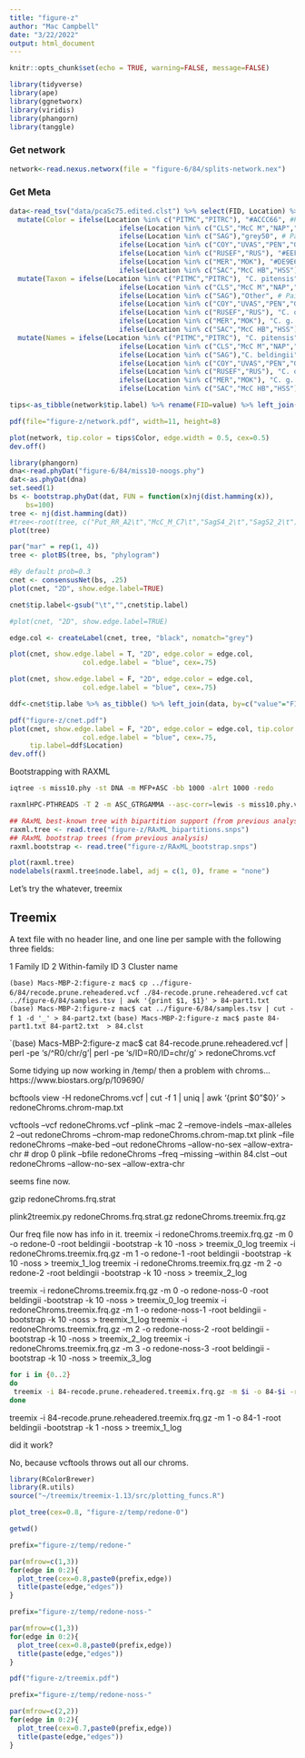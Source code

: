 ```yaml
---
title: "figure-z"
author: "Mac Campbell"
date: "3/22/2022"
output: html_document
---
```


```r
knitr::opts_chunk$set(echo = TRUE, warning=FALSE, message=FALSE)
```

```r
library(tidyverse)
library(ape)
library(ggnetworx)
library(viridis)
library(phangorn)
library(tanggle)
```

### Get network
```r
network<-read.nexus.networx(file = "figure-6/84/splits-network.nex")
```


### Get Meta

```r
data<-read_tsv("data/pcaSc75.edited.clst") %>% select(FID, Location) %>%
  mutate(Color = ifelse(Location %in% c("PITMC","PITRC"), "#ACCC66", #Pit
                           ifelse(Location %in% c("CLS","McC M","NAP","PUT BC","PUT RR","SUS","WAD"), "grey50",   #Prickly
                           ifelse(Location %in% c("SAG"),"grey50", # Paiute
                           ifelse(Location %in% c("COY","UVAS","PEN","GUAD"),"#E8BEFF", # C o o
                           ifelse(Location %in% c("RUSEF","RUS"), "#EEF1A0", # C o p
                           ifelse(Location %in% c("MER","MOK"), "#DE9E66", # C g g
                           ifelse(Location %in% c("SAC","McC HB","HSS"), "#439AB0", "grey50")))))))) %>%
  mutate(Taxon = ifelse(Location %in% c("PITMC","PITRC"), "C. pitensis", #Pit
                           ifelse(Location %in% c("CLS","McC M","NAP","PUT BC","PUT RR","SUS","WAD"), "Other",   #Prickly
                           ifelse(Location %in% c("SAG"),"Other", # Paiute
                           ifelse(Location %in% c("COY","UVAS","PEN","GUAD"),"C. o. ohlone", # C o o
                           ifelse(Location %in% c("RUSEF","RUS"), "C. o. pomo", # C o p
                           ifelse(Location %in% c("MER","MOK"), "C. g. gulosus", # C g g
                           ifelse(Location %in% c("SAC","McC HB","HSS"), "C. g. wintu", "Other")))))))) %>%
  mutate(Names = ifelse(Location %in% c("PITMC","PITRC"), "C. pitensis", #Pit
                           ifelse(Location %in% c("CLS","McC M","NAP","PUT BC","PUT RR","SUS","WAD"), "C. asper",   #Prickly
                           ifelse(Location %in% c("SAG"),"C. beldingii", # Paiute
                           ifelse(Location %in% c("COY","UVAS","PEN","GUAD"),"C. o. ohlone", # C o o
                           ifelse(Location %in% c("RUSEF","RUS"), "C. o. pomo", # C o p
                           ifelse(Location %in% c("MER","MOK"), "C. g. gulosus", # C g g
                           ifelse(Location %in% c("SAC","McC HB","HSS"), "C. g. wintu", "Other"))))))))
```
```r
tips<-as_tibble(network$tip.label) %>% rename(FID=value) %>% left_join(data)
```


```r
pdf(file="figure-z/network.pdf", width=11, height=8)

plot(network, tip.color = tips$Color, edge.width = 0.5, cex=0.5)
dev.off()
```

```r

library(phangorn)
dna<-read.phyDat("figure-6/84/miss10-noogs.phy")
dat<-as.phyDat(dna)
set.seed(1)
bs <- bootstrap.phyDat(dat, FUN = function(x)nj(dist.hamming(x)), 
    bs=100)
tree <- nj(dist.hamming(dat))
#tree<-root(tree, c("Put_RR_A2\t","McC_M_C7\t","SagS4_2\t","SagS2_2\t"))
plot(tree)

```

```r
par("mar" = rep(1, 4))
tree <- plotBS(tree, bs, "phylogram")

#By default prob=0.3
cnet <- consensusNet(bs, .25)
plot(cnet, "2D", show.edge.label=TRUE)
```

```r
cnet$tip.label<-gsub("\t","",cnet$tip.label)

#plot(cnet, "2D", show.edge.label=TRUE)

edge.col <- createLabel(cnet, tree, "black", nomatch="grey")

plot(cnet, show.edge.label = T, "2D", edge.color = edge.col,
                  col.edge.label = "blue", cex=.75)
```

```r
plot(cnet, show.edge.label = F, "2D", edge.color = edge.col,
                  col.edge.label = "blue", cex=.75)
```

```r
ddf<-cnet$tip.labe %>% as_tibble() %>% left_join(data, by=c("value"="FID"))
```

```r
pdf("figure-z/cnet.pdf")
plot(cnet, show.edge.label = F, "2D", edge.color = edge.col, tip.color = ddf$Color,
                  col.edge.label = "blue", cex=.75,
     tip.label=ddf$Location)
dev.off()
```

Bootstrapping with RAXML

```sh
iqtree -s miss10.phy -st DNA -m MFP+ASC -bb 1000 -alrt 1000 -redo

raxmlHPC-PTHREADS -T 2 -m ASC_GTRGAMMA --asc-corr=lewis -s miss10.phy.varsites.phy -p 123 -f a -x 100 -# 100 -n snps

```


```r
## RAxML best-known tree with bipartition support (from previous analysis)
raxml.tree <- read.tree("figure-z/RAxML_bipartitions.snps")
## RAxML bootstrap trees (from previous analysis)
raxml.bootstrap <- read.tree("figure-z/RAxML_bootstrap.snps")

plot(raxml.tree)
nodelabels(raxml.tree$node.label, adj = c(1, 0), frame = "none")
```


Let's try the whatever, treemix

## Treemix

A text file with no header line, and one line per sample with the following three fields:

1 Family ID 2 Within-family ID 3 Cluster name

`(base) Macs-MBP-2:figure-z mac$ cp ../figure-6/84/recode.prune.reheadered.vcf ./84-recode.prune.reheadered.vcf`
`cat ../figure-6/84/samples.tsv | awk '{print $1, $1}' > 84-part1.txt`
`(base) Macs-MBP-2:figure-z mac$ cat ../figure-6/84/samples.tsv | cut -f 1 -d '_' > 84-part2.txt`
`(base) Macs-MBP-2:figure-z mac$ paste 84-part1.txt 84-part2.txt  > 84.clst`

`(base) Macs-MBP-2:figure-z mac$ 
cat 84-recode.prune.reheadered.vcf | perl -pe 's/^R0/chr/g'| perl -pe 's/ID=R0/ID=chr/g' > redoneChroms.vcf
    
Some tidying up now working in /temp/
then a problem with chroms... https://www.biostars.org/p/109690/

bcftools view -H redoneChroms.vcf | cut -f 1 | uniq | awk '{print $0"\t"$0}' > redoneChroms.chrom-map.txt

vcftools --vcf  redoneChroms.vcf --plink --mac 2 --remove-indels --max-alleles 2  --out redoneChroms --chrom-map redoneChroms.chrom-map.txt
plink --file redoneChroms --make-bed --out redoneChroms --allow-no-sex --allow-extra-chr # drop 0
plink --bfile redoneChroms --freq --missing  --within 84.clst --out redoneChroms --allow-no-sex --allow-extra-chr 
 
seems fine now.

gzip redoneChroms.frq.strat

plink2treemix.py redoneChroms.frq.strat.gz redoneChroms.treemix.frq.gz

Our freq file now has info in it.
treemix -i redoneChroms.treemix.frq.gz -m 0 -o redone-0 -root beldingii -bootstrap -k 10 -noss > treemix_0_log 
treemix -i redoneChroms.treemix.frq.gz -m 1 -o redone-1 -root beldingii -bootstrap -k 10 -noss > treemix_1_log 
treemix -i redoneChroms.treemix.frq.gz -m 2 -o redone-2 -root beldingii -bootstrap -k 10 -noss > treemix_2_log 

treemix -i redoneChroms.treemix.frq.gz -m 0 -o redone-noss-0 -root beldingii -bootstrap -k 10 -noss > treemix_0_log 
treemix -i redoneChroms.treemix.frq.gz -m 1 -o redone-noss-1 -root beldingii -bootstrap -k 10 -noss > treemix_1_log 
treemix -i redoneChroms.treemix.frq.gz -m 2 -o redone-noss-2 -root beldingii -bootstrap -k 10 -noss > treemix_2_log 
treemix -i redoneChroms.treemix.frq.gz -m 3 -o redone-noss-3 -root beldingii -bootstrap -k 10 -noss > treemix_3_log 


```sh
for i in {0..2}
do
 treemix -i 84-recode.prune.reheadered.treemix.frq.gz -m $i -o 84-$i -root beldingii -bootstrap -k 500 > treemix_${i}_log &
done
```
treemix -i 84-recode.prune.reheadered.treemix.frq.gz -m 1 -o 84-1 -root beldingii -bootstrap -k 1 -noss > treemix_1_log 


  did it work?
  
No, because vcftools throws out all our chroms.

```r
library(RColorBrewer)
library(R.utils)
source("~/treemix/treemix-1.13/src/plotting_funcs.R")

```


```r
plot_tree(cex=0.8, "figure-z/temp/redone-0")
```

```r
getwd()

prefix="figure-z/temp/redone-"

par(mfrow=c(1,3))
for(edge in 0:2){
  plot_tree(cex=0.8,paste0(prefix,edge))
  title(paste(edge,"edges"))
}
```

```r

prefix="figure-z/temp/redone-noss-"

par(mfrow=c(1,3))
for(edge in 0:2){
  plot_tree(cex=0.8,paste0(prefix,edge))
  title(paste(edge,"edges"))
}
```


```r
pdf("figure-z/treemix.pdf")

prefix="figure-z/temp/redone-noss-"

par(mfrow=c(2,2))
for(edge in 0:2){
  plot_tree(cex=0.7,paste0(prefix,edge))
  title(paste(edge,"edges"))
}
```
